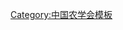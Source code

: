{{Navbox
| name   = 中国农学会第三届理事会
| title  = [[中国农学会]]第三届理事会
| above  = 1978年7月－1983年5月
| bodyclass = hlist
| group1 = 理事长
| list1  = [[杨显东]]
| group2 = 副理事长
| list2  = 
* [[何康|何　康]]
* [[金善宝]]
* [[俞大绂]]
* [[吴觉农]]
* [[陈世骧 (昆虫学家)|陈世骧]]
* [[沈其益]]
* [[程绍迥]]
* [[李庆逵]]
* [[张心一]]
* [[丁振麟]]
* [[李沛文 (1906年)|李沛文]]
* [[邹钟琳]]
* [[常紫钟]]
* [[沈隽|沈　隽]]
| group3 = 常务理事
| list3  = 
* [[马矍翁]]
* [[王更生]]
* [[王泽农]]
* [[石山|石　山]]
* [[朱莲青]]
* [[仲星帆]]
* [[过兴先]]
* [[孙仲逸]]
* [[吴吉昌]]
* [[何光文]]
* [[陈永康 (农学家)|陈永康]]
* [[陈华癸]]
* [[陈凌风]]
* [[赵善欢]]
* [[娄成后]]
* [[徐冠仁]]
* [[徐督|徐　督]]
* [[梁文墀]]
* [[唐川|唐　川]]
* [[陶鼎来]]
* [[康迪|康　迪]]
* [[高惠民]]
* [[崔璇|崔　璇]]
* [[程侃声]]
* [[程宜萍]]
* [[臧成耀]]
* [[熊毅|熊　毅]]
* [[戴松恩]]
| group4 = 秘书长
| list4  = [[孙森甫]]
| group5 = 副秘书长
| list5  = [[殷万年]]
| group6 = 
| list6  = 
}}<noinclude>
{{collapsible option}}
[[Category:中国农学会模板]]
</noinclude>